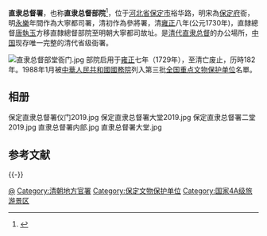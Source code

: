 {{文物保护单位
| 级别 = 全国
| 图片 = [[File:ZhiLiGovernorMansion.jpg|220px]]
| 名称 = 直隶总督署
| 编号 = 3-71
| 分类 = 古建筑及历史纪念建筑物
| 时代 = [[清|清]]
| 所在 = [[河北省|河北省]][[保定市|保定市]]
| 登录 = 1988年
| Cat = 河北全国重点文物保护单位
}}
'''直隶总督署'''，也称'''直隶总督部院'''<ref>{{cite news|title=漫话京畿直隶总督署|url=http://culture.hebei.com.cn/wtylzx/whpd/whztk/hbwdwhpp/hbwdwhppzw/bdzlzds/201012/t20101207_2608752.shtml|accessdate=2013-09-08|newspaper=新华网|date=2010-12-07|archiveurl=https://web.archive.org/web/20140804071408/http://culture.hebei.com.cn/wtylzx/whpd/whztk/hbwdwhpp/hbwdwhppzw/bdzlzds/201012/t20101207_2608752.shtml|archivedate=2014-08-04|deadurl=yes}}</ref>，位于[[河北省|河北省]][[保定市|保定市]]裕华路，明宋為[[保定府|保定府]]衙，明[[永樂|永樂]]年間作為大寧都司署，清初作為參將署，清[[雍正|雍正]]八年(公元1730年)，直隸總督[[唐執玉|唐執玉]]方移直隸總督部院至明朝大寧都司故址。是[[清代|清代]][[直隶总督|直隶总督]]的办公場所，[[中国|中国]]现存唯一完整的清代省级衙署。

[[File:直隶总督部堂衙门.jpg|thumb]]
部院启用于[[雍正|雍正]]七年（1729年），至清亡废止，历時182年。1988年1月被[[中華人民共和國國務院|中華人民共和國國務院]]列入第三批[[全国重点文物保护单位|全国重点文物保护单位]]名單。
== 相册== 
<gallery>
保定直隶总督署仪门2019.jpg
保定直隶总督署大堂2019.jpg
保定直隶总督署二堂2019.jpg
直隶总督署内部.jpg
直隶总督署大堂.jpg
</gallery>

== 参考文献 ==
{{Reflist}}

{{-}}
{{河北全国重点文物保护单位}}
{{Hebei-stub}}

[[Category:清朝直隶总督|@]]
[[Category:清朝地方官署|Category:清朝地方官署]]
[[Category:保定文物保护单位|Category:保定文物保护单位]]
[[Category:国家4A级旅游景区|Category:国家4A级旅游景区]]